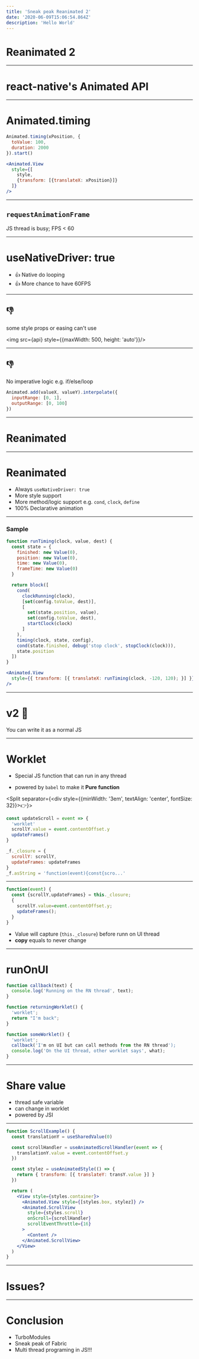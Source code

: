 ```yaml
---
title: 'Sneak peak Reanimated 2'
date: '2020-06-09T15:06:54.864Z'
description: 'Hello World'
---
```




# Reanimated 2

---

# react-native's Animated API

---

# Animated.timing

<Box animation="smooth" />

```jsx
Animated.timing(xPosition, {
  toValue: 100,
  duration: 2000
}).start()

<Animated.View
  style={[
    style,
    {transform: [{translateX: xPosition}]}
  ]}
/>
```

---

## `requestAnimationFrame`

<Box animation="lag" />

JS thread is busy; FPS < 60

---

# useNativeDriver: true

- 👍 Native do looping
- 👍 More chance to have 60FPS

---

## 👎

some style props or easing can't use

<img src={api} style={{maxWidth: 500, height: 'auto'}}/>

---

## 👎

No imperative logic e.g. if/else/loop

```jsx
Animated.add(valueX, valueY).interpolate({
  inputRange: [0, 1],
  outputRange: [0, 100]
})
```

---

# Reanimated

---

# Reanimated

- Always `useNativeDriver: true`
- More style support
- More method/logic support e.g. `cond`, `clock`, `define`
- 100% Declarative animation

---

### Sample

<FullScreenCode>

```jsx
function runTiming(clock, value, dest) {
  const state = {
    finished: new Value(0),
    position: new Value(0),
    time: new Value(0),
    frameTime: new Value(0)
  }

  return block([
    cond(
      clockRunning(clock),
      [set(config.toValue, dest)],
      [
        set(state.position, value),
        set(config.toValue, dest),
        startClock(clock)
      ]
    ),
    timing(clock, state, config),
    cond(state.finished, debug('stop clock', stopClock(clock))),
    state.position
  ])
}

<Animated.View
  style={{ transform: [{ translateX: runTiming(clock, -120, 120); }] }}
/>
```
</FullScreenCode>

---

# v2 🎉

You can write it as a normal JS

---

# Worklet

- Special JS function that can run in any thread

- powered by `babel` to make it **Pure function**

<FullScreenCode>

<Split separator={<div style={{minWidth: '3em', textAlign: 'center', fontSize: 32}}>👉</div>}>

```js
const updateScroll = event => {
  'worklet'
  scrollY.value = event.contentOffset.y
  updateFrames()
}
```

```js
_f._closure = {
  scrollY: scrollY,
  updateFrames: updateFrames
}
_f.asString = 'function(event){const{scro...'
```

</Split>

</FullScreenCode>

---

```js
function(event) {
  const {scrollY,updateFrames} = this._closure;
  {
    scrollY.value=event.contentOffset.y;
    updateFrames();
  }
}
```

- Value will capture (`this._closure`) before runn on UI thread
- **copy** equals to never change

---

# runOnUI

```js
function callback(text) {
  console.log('Running on the RN thread', text);
}

function returningWorklet() {
  'worklet';
  return "I'm back";
}

function someWorklet() {
  'worklet';
  callback('I'm on UI but can call methods from the RN thread');
  console.log('On the UI thread, other worklet says', what);
}
```

---

# Share value

- thread safe variable
- can change in worklet
- powered by JSI

---

```jsx
function ScrollExample() {
  const translationY = useSharedValue(0)

  const scrollHandler = useAnimatedScrollHandler(event => {
    translationY.value = event.contentOffset.y
  })

  const stylez = useAnimatedStyle(() => {
    return { transform: [{ translateY: transY.value }] }
  })

  return (
    <View style={styles.container}>
      <Animated.View style={[styles.box, stylez]} />
      <Animated.ScrollView
        style={styles.scroll}
        onScroll={scrollHandler}
        scrollEventThrottle={16}
      >
        <Content />
      </Animated.ScrollView>
    </View>
  )
}
```

---

# Issues?

---

# Conclusion

- TurboModules
- Sneak peak of Fabric
- Multi thread programing in JS!!!
